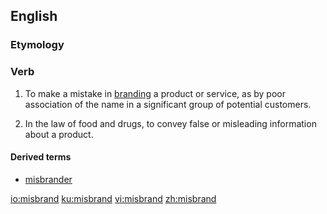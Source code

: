 ==English==

===Etymology===
{{prefix|mis|brand|lang=en}}

===Verb===
{{en-verb}}

# {{context|business|marketing|lang=en}} To make a mistake in [[branding]] a product or service, as by poor association of the name in a significant group of potential customers.
# {{context|legal|lang=en}} In the law of food and drugs, to convey false or misleading information about a product.

====Derived terms====
* [[misbrander]]

[[io:misbrand]]
[[ku:misbrand]]
[[vi:misbrand]]
[[zh:misbrand]]